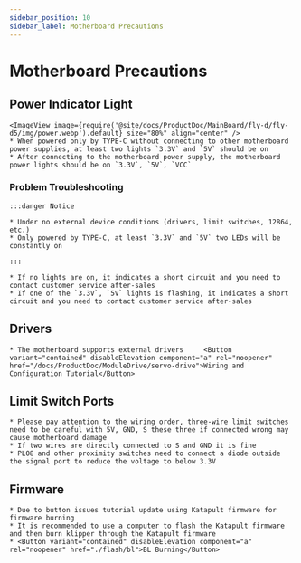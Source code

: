 ```yaml
---
sidebar_position: 10
sidebar_label: Motherboard Precautions
---
```






# Motherboard Precautions

## Power Indicator Light
    <ImageView image={require('@site/docs/ProductDoc/MainBoard/fly-d/fly-d5/img/power.webp').default} size="80%" align="center" />
    * When powered only by TYPE-C without connecting to other motherboard power supplies, at least two lights `3.3V` and `5V` should be on
    * After connecting to the motherboard power supply, the motherboard power lights should be on `3.3V`, `5V`, `VCC`

### Problem Troubleshooting


    :::danger Notice

    * Under no external device conditions (drivers, limit switches, 12864, etc.)
    * Only powered by TYPE-C, at least `3.3V` and `5V` two LEDs will be constantly on

    :::

    * If no lights are on, it indicates a short circuit and you need to contact customer service after-sales
    * If one of the `3.3V`, `5V` lights is flashing, it indicates a short circuit and you need to contact customer service after-sales

## Drivers

    * The motherboard supports external drivers     <Button variant="contained" disableElevation component="a" rel="noopener" href="/docs/ProductDoc/ModuleDrive/servo-drive">Wiring and Configuration Tutorial</Button>

## Limit Switch Ports

    * Please pay attention to the wiring order, three-wire limit switches need to be careful with 5V, GND, S these three if connected wrong may cause motherboard damage
    * If two wires are directly connected to S and GND it is fine
    * PL08 and other proximity switches need to connect a diode outside the signal port to reduce the voltage to below 3.3V

## Firmware

    * Due to button issues tutorial update using Katapult firmware for firmware burning
    * It is recommended to use a computer to flash the Katapult firmware and then burn klipper through the Katapult firmware
    * <Button variant="contained" disableElevation component="a" rel="noopener" href="./flash/bl">BL Burning</Button>
